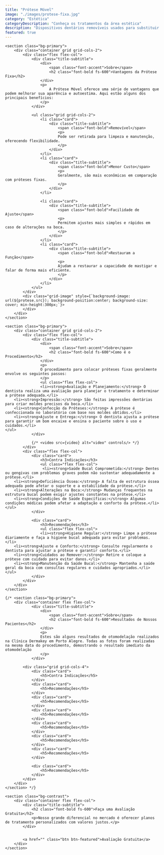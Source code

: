 ```yaml
---
title: "Prótese Móvel"
image: "./images/protese-fixa.jpg"
category: "Estética"
categoryDescription: "Conheça os tratamentos da área estética"
description: "Dispositivos dentários removíveis usados para substituir dentes perdidos, podendo ser retirados e recolocados pelo paciente."
featured: true
---
```



	<section class="bg-primary">
		<div class="container grid grid-cols-2">
			<div class="flex flex-col">
				<div class="title-subtitle">
					<div>
						<span class="font-accent">Sobre</span>
						<h2 class="font-bold fs-600">Vantagens da Prótese Fixa</h2>
					</div>
					<p>
						A Prótese Móvel oferece uma série de vantagens que podem melhorar sua aparência e autoestima. Aqui estão alguns dos principais benefícios:
					</p>
				</div>

				<ul class="grid grid-cols-2">
					<li class="card">
						<div class="title-subtitle">
							<span class="font-bold">Removível</span>
							<p>
							Pode ser retirada para limpeza e manutenção, oferecendo flexibilidade.
							</p>
						</div>
					</li>
					<li class="card">
						<div class="title-subtitle">
							<span class="font-bold">Menor Custo</span>
							<p>
							Geralmente, são mais econômicas em comparação com próteses fixas.
							</p>
						</div>
					</li>

					<li class="card">
						<div class="title-subtitle">
							<span class="font-bold">Facilidade de Ajuste</span>
							<p>
							Permitem ajustes mais simples e rápidos em caso de alterações na boca.
							</p>
						</div>
					</li>
					<li class="card">
						<div class="title-subtitle">
							<span class="font-bold">Restauram a Função</span>
							<p>
							Ajudam a restaurar a capacidade de mastigar e falar de forma mais eficiente.
							</p>
						</div>
					</li>
				</ul>
			</div>
			<div class="grid-image" style={`background-image: url(${protese.src}); background-position:center; background-size: cover; min-height:300px;`}>
			</div>
		</div>
	</section>

	<section class="bg-primary">
		<div class="container grid grid-cols-2">
			<div class="flex flex-col">
				<div class="title-subtitle">
					<div>
						<span class="font-accent">Sobre</span>
						<h2 class="font-bold fs-600">Como é o Procedimento</h2>
					</div>
					<p>
					O procedimento para colocar próteses fixas geralmente envolve os seguintes passos:
					</p>
					<ul class="flex flex-col">
					<li><strong>Avaliação e Planejamento:</strong> O dentista realiza uma avaliação para planejar o tratamento e determinar a prótese adequada.</li>
        <li><strong>Impressão:</strong> São feitas impressões dentárias para criar moldes precisos da boca.</li>
        <li><strong>Confecção da Próteses:</strong> A prótese é confeccionada no laboratório com base nos moldes obtidos.</li>
        <li><strong>Ajuste e Entrega:</strong> O dentista ajusta a prótese para garantir um bom encaixe e ensina o paciente sobre o uso e cuidados.</li>
    </ul>
				</div>

				{/* <video src={video} alt="video" controls/> */}
			</div>
			<div class="flex flex-col">
				<div class="card">
					<h3>Contra Indicações</h3>
					<ul class="flex flex-col">
					 <li><strong>Saúde Bucal Comprometida:</strong> Dentes ou gengivas com problemas graves podem não sustentar adequadamente a prótese.</li>
        <li><strong>Deficiência Óssea:</strong> A falta de estrutura óssea adequada pode afetar o suporte e a estabilidade da prótese.</li>
        <li><strong>Alterações na Boca:</strong> Mudanças frequentes na estrutura bucal podem exigir ajustes constantes na prótese.</li>
        <li><strong>Condições de Saúde Específicas:</strong> Algumas condições médicas podem afetar a adaptação e conforto da prótese.</li>
    </ul>
				</div>

				<div class="card">
					<h3>Recomendações</h3>
					<ul class="flex flex-col">
					<li><strong>Higiene Regular:</strong> Limpe a prótese diariamente e faça a higiene bucal adequada para evitar problemas.</li>
        <li><strong>Ajuste e Conforto:</strong> Consulte regularmente o dentista para ajustar a prótese e garantir conforto.</li>
        <li><strong>Cuidados ao Remover:</strong> Retire e coloque a prótese com cuidado para evitar danos.</li>
        <li><strong>Manutenção da Saúde Bucal:</strong> Mantenha a saúde geral da boca com consultas regulares e cuidados apropriados.</li>
    </ul>
				</div>
			</div>
		</div>
	</section>

	{/* <section class="bg-primary">
		<div class="container flex flex-col">
				<div class="title-subtitle">
					<div>
						<span class="font-accent">Sobre</span>
						<h2 class="font-bold fs-600">Resultados de Nossos Pacientes</h2>
					</div>
					<p>
					Estes são alguns resultados de otomodelação realizados na Clínica Dermakey em Porto Alegre. Todas as fotos foram realizadas na mesma data do procedimento, demostrando o resultado imediato da otomodelação
					</p>
				</div>

			<div class="grid grid-cols-4">
				<div class="card">
					<h5>Contra Indicações</h5>
				</div>
				<div class="card">
					<h5>Recomendações</h5>
				</div>
				<div class="card">
					<h5>Recomendações</h5>
				</div>
				<div class="card">
					<h5>Recomendações</h5>
				</div>
				<div class="card">
					<h5>Recomendações</h5>
				</div>
				<div class="card">
					<h5>Recomendações</h5>
				</div>
				<div class="card">
					<h5>Recomendações</h5>
				</div>

				<div class="card">
					<h5>Recomendações</h5>
				</div>
			</div>
		</div>
	</section> */}

	<section class="bg-contrast">
		<div class="container flex flex-col">
			<div class="title-subtitle">
				<h2 class="font-bold fs-600">Faça uma Avaliação Gratuita</h2>
				<p>Nosso grande diferencial no mercado é oferecer planos de tratamento personalizados com valores justos.</p>
			</div>


			<a href="" class="btn btn-featured">Avaliação Gratuita</a>
		</div>
	</section>